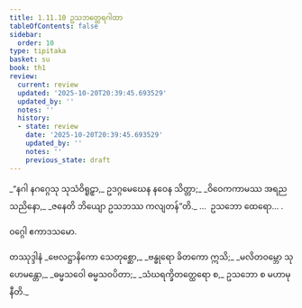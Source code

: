 ```yaml
---
title: 1.11.10 ဥသဘတ္ထေရဂါထာ
tableOfContents: false
sidebar:
  order: 10
type: tipitaka
basket: su
book: th1
review:
  current: review
  updated: '2025-10-20T20:39:45.693529'
  updated_by: ''
  notes: ''
  history:
  - state: review
    date: '2025-10-20T20:39:45.693529'
    updated_by: ''
    notes: ''
    previous_state: draft
---
```



<DynamicBreadcrumb />


<ReviewStatus review={frontmatter.review} showDetails={true} />

<HypothesisAnnotation frontmatter={frontmatter} />

<Division number="110" book="th1" e="ch" v="19" p="243">

<Paragraph number="245" type="verses" book="th1">
_“နဂါ နဂဂ္ဂေသု သုသံဝိရူဠှာ,_  
ဥဒဂ္ဂမေဃေန နဝေန သိတ္တာ;_  
_ဝိဝေကကာမဿ အရညသညိနော,_  
_ဇနေတိ ဘိယျော ဥသဘဿ ကလျတန်”တိ._  


</Paragraph>
</Division>

<Paragraph number="246" type="center" book="th1">
…  ဥသဘော ထေရော… .

  
ဝဂ္ဂေါ ဧကာဒသမော.



</Paragraph>

<Paragraph number="247" type="center" book="th1">
တဿုဒ္ဒါနံ


</Paragraph>

<Paragraph number="248" type="verses" book="th1">
_ဗေလဋ္ဌာနိကော သေတုစ္ဆော,_  
_ဗန္ဓုရော ခိတကော ဣသိ;_  
_မလိတဝမ္ဘော သုဟေမန္တော,_  
_ဓမ္မသဝေါ ဓမ္မသဝပိတာ;_  
_သံဃရက္ခိတတ္ထေရော စ,_  
ဥသဘော စ မဟာမုနီတိ._
</Paragraph>